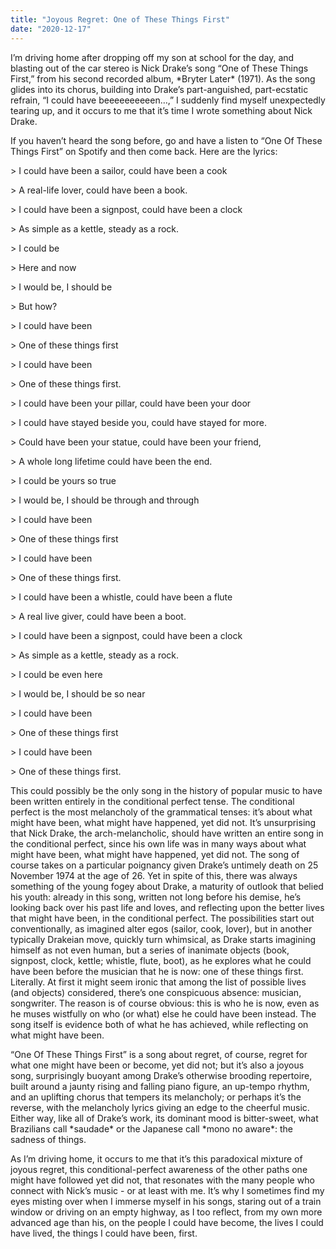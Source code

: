 ```yaml
---
title: "Joyous Regret: One of These Things First"
date: "2020-12-17"
---
```

I'm driving home after dropping off my son at school for the day, and blasting out of the car stereo is Nick Drake's song "One of These Things First," from his second recorded album, \*Bryter Later\* (1971). As the song glides into its chorus, building into Drake's part-anguished, part-ecstatic refrain, "I could have beeeeeeeeeen...," I suddenly find myself unexpectedly tearing up, and it occurs to me that it's time I wrote something about Nick Drake.

If you haven't heard the song before, go and have a listen to "One Of These Things First" on Spotify and then come back. Here are the lyrics:

\> I could have been a sailor, could have been a cook

\> A real-life lover, could have been a book.

\> I could have been a signpost, could have been a clock

\> As simple as a kettle, steady as a rock.

\> I could be

\> Here and now

\> I would be, I should be

\> But how?

\> I could have been

\> One of these things first

\> I could have been

\> One of these things first.

\> I could have been your pillar, could have been your door

\> I could have stayed beside you, could have stayed for more.

\> Could have been your statue, could have been your friend,

\> A whole long lifetime could have been the end.

\> I could be yours so true

\> I would be, I should be through and through

\> I could have been

\> One of these things first

\> I could have been

\> One of these things first.

\> I could have been a whistle, could have been a flute

\> A real live giver, could have been a boot.

\> I could have been a signpost, could have been a clock

\> As simple as a kettle, steady as a rock.

\> I could be even here

\> I would be, I should be so near

\> I could have been

\> One of these things first

\> I could have been

\> One of these things first.

This could possibly be the only song in the history of popular music to have been written entirely in the conditional perfect tense. The conditional perfect is the most melancholy of the grammatical tenses: it's about what might have been, what might have happened, yet did not. It's unsurprising that Nick Drake, the arch-melancholic, should have written an entire song in the conditional perfect, since his own life was in many ways about what might have been, what might have happened, yet did not. The song of course takes on a particular poignancy given Drake's untimely death on 25 November 1974 at the age of 26. Yet in spite of this, there was always something of the young fogey about Drake, a maturity of outlook that belied his youth: already in this song, written not long before his demise, he's looking back over his past life and loves, and reflecting upon the better lives that might have been, in the conditional perfect. The possibilities start out conventionally, as imagined alter egos (sailor, cook, lover), but in another typically Drakeian move, quickly turn whimsical, as Drake starts imagining himself as not even human, but a series of inanimate objects (book, signpost, clock, kettle; whistle, flute, boot), as he explores what he could have been before the musician that he is now: one of these things first. Literally. At first it might seem ironic that among the list of possible lives (and objects) considered, there's one conspicuous absence: musician, songwriter. The reason is of course obvious: this is who he is now, even as he muses wistfully on who (or what) else he could have been instead. The song itself is evidence both of what he has achieved, while reflecting on what might have been.

"One Of These Things First" is a song about regret, of course, regret for what one might have been or become, yet did not; but it's also a joyous song, surprisingly buoyant among Drake's otherwise brooding repertoire, built around a jaunty rising and falling piano figure, an up-tempo rhythm, and an uplifting chorus that tempers its melancholy; or perhaps it's the reverse, with the melancholy lyrics giving an edge to the cheerful music. Either way, like all of Drake's work, its dominant mood is bitter-sweet, what Brazilians call \*saudade\* or the Japanese call \*mono no aware\*: the sadness of things.

As I'm driving home, it occurs to me that it's this paradoxical mixture of joyous regret, this conditional-perfect awareness of the other paths one might have followed yet did not, that resonates with the many people who connect with Nick's music - or at least with me. It's why I sometimes find my eyes misting over when I immerse myself in his songs, staring out of a train window or driving on an empty highway, as I too reflect, from my own more advanced age than his, on the people I could have become, the lives I could have lived, the things I could have been, first.
